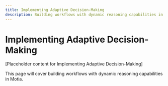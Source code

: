 ```yaml
---
title: Implementing Adaptive Decision-Making
description: Building workflows with dynamic reasoning capabilities in Motia
---
```


# Implementing Adaptive Decision-Making

[Placeholder content for Implementing Adaptive Decision-Making]

This page will cover building workflows with dynamic reasoning capabilities in Motia.
